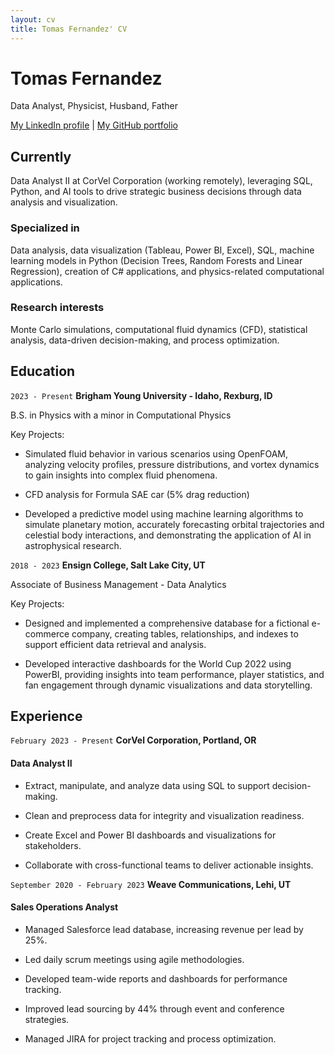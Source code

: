 ```yaml
---
layout: cv
title: Tomas Fernandez' CV
---
```

# Tomas Fernandez
Data Analyst, Physicist, Husband, Father

<div id="webaddress">
<a href="https://www.linkedin.com/in/tomas-fernandez/">My LinkedIn profile</a>
| <a href="https://github.com/tomasfedz/tomasfedz.github.io">My GitHub portfolio</a>
</div>


## Currently

Data Analyst II at CorVel Corporation (working remotely), leveraging SQL, Python, and AI tools to drive strategic business decisions through data analysis and visualization.

### Specialized in

Data analysis, data visualization (Tableau, Power BI, Excel), SQL, machine learning models in Python (Decision Trees, Random Forests and Linear Regression), creation of C# applications, and physics-related computational applications.


### Research interests

Monte Carlo simulations, computational fluid dynamics (CFD), statistical analysis, data-driven decision-making, and process optimization.


## Education

`2023 - Present`
__Brigham Young University - Idaho, Rexburg, ID__

B.S. in Physics with a minor in Computational Physics

Key Projects: 

- Simulated fluid behavior in various scenarios using OpenFOAM, analyzing velocity profiles, pressure distributions, and vortex dynamics to gain insights into complex fluid phenomena. 

- CFD analysis for Formula SAE car (5% drag reduction)

- Developed a predictive model using machine learning algorithms to simulate planetary motion, accurately forecasting orbital trajectories and celestial body interactions, and demonstrating the application of AI in astrophysical research.




`2018 - 2023`
__Ensign College, Salt Lake City, UT__

Associate of Business Management - Data Analytics

Key Projects: 

- Designed and implemented a comprehensive database for a fictional e-commerce company, creating tables, relationships, and indexes to support efficient data retrieval and analysis.

- Developed interactive dashboards for the World Cup 2022 using PowerBI, providing insights into team performance, player statistics, and fan engagement through dynamic visualizations and data storytelling.

## Experience

`February 2023 - Present`
__CorVel Corporation, Portland, OR__

#### Data Analyst II
- Extract, manipulate, and analyze data using SQL to support decision-making.

- Clean and preprocess data for integrity and visualization readiness.

- Create Excel and Power BI dashboards and visualizations for stakeholders.

- Collaborate with cross-functional teams to deliver actionable insights.

`September 2020 - February 2023`
__Weave Communications, Lehi, UT__

#### Sales Operations Analyst
- Managed Salesforce lead database, increasing revenue per lead by 25%.

- Led daily scrum meetings using agile methodologies.

- Developed team-wide reports and dashboards for performance tracking.

- Improved lead sourcing by 44% through event and conference strategies.

- Managed JIRA for project tracking and process optimization.


<!-- ### Footer

Last updated: April 2025 -->